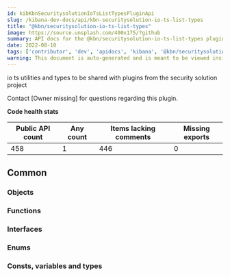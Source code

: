 ```yaml
---
id: kibKbnSecuritysolutionIoTsListTypesPluginApi
slug: /kibana-dev-docs/api/kbn-securitysolution-io-ts-list-types
title: "@kbn/securitysolution-io-ts-list-types"
image: https://source.unsplash.com/400x175/?github
summary: API docs for the @kbn/securitysolution-io-ts-list-types plugin
date: 2022-08-10
tags: ['contributor', 'dev', 'apidocs', 'kibana', '@kbn/securitysolution-io-ts-list-types']
warning: This document is auto-generated and is meant to be viewed inside our experimental, new docs system. Reach out in #docs-engineering for more info.
---
```


io ts utilities and types to be shared with plugins from the security solution project

Contact [Owner missing] for questions regarding this plugin.

**Code health stats**

| Public API count  | Any count | Items lacking comments | Missing exports |
|-------------------|-----------|------------------------|-----------------|
| 458 | 1 | 446 | 0 |

## Common

### Objects
<DocDefinitionList data={kbnSecuritysolutionIoTsListTypesObj.common.objects}/>

### Functions
<DocDefinitionList data={kbnSecuritysolutionIoTsListTypesObj.common.functions}/>

### Interfaces
<DocDefinitionList data={kbnSecuritysolutionIoTsListTypesObj.common.interfaces}/>

### Enums
<DocDefinitionList data={kbnSecuritysolutionIoTsListTypesObj.common.enums}/>

### Consts, variables and types
<DocDefinitionList data={kbnSecuritysolutionIoTsListTypesObj.common.misc}/>

